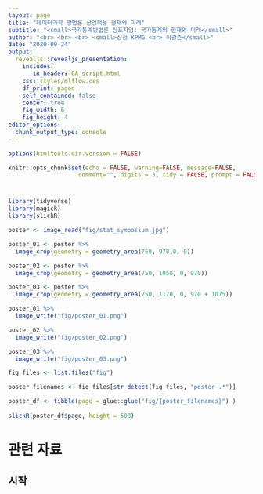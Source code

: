 ```yaml
---
layout: page
title: "데이터과학 방법론 산업적용 현재와 미래"
subtitle: "<small>국가통계방법론 심포지엄: 국가통계의 현재와 미래</small>"
author: "<br> <br> <br> <small>삼정 KPMG <br> 이광춘</small>"
date: "2020-09-24"
output:
  revealjs::revealjs_presentation:
    includes:
       in_header: GA_script.html
    css: styles/mlflow.css
    df_print: paged
    self_contained: false
    center: true
    fig_width: 6
    fig_height: 4
editor_options: 
  chunk_output_type: console
---
```


```r
options(htmltools.dir.version = FALSE)

knitr::opts_chunk$set(echo = FALSE, warning=FALSE, message=FALSE,
                    comment="", digits = 3, tidy = FALSE, prompt = FALSE, fig.align = 'center')

```

# 

```r
library(tidyverse)
library(magick)
library(slickR)

poster <- image_read("fig/stat_symposium.jpg")

poster_01 <- poster %>% 
  image_crop(geometry = geometry_area(750, 970,0, 0))

poster_02 <- poster %>% 
  image_crop(geometry = geometry_area(750, 1050, 0, 970))

poster_03 <- poster %>% 
  image_crop(geometry = geometry_area(750, 1170, 0, 970 + 1075))

poster_01 %>% 
  image_write("fig/poster_01.png")

poster_02 %>% 
  image_write("fig/poster_02.png")

poster_03 %>% 
  image_write("fig/poster_03.png")

fig_files <- list.files("fig")

poster_filenames <- fig_files[str_detect(fig_files, "poster_.*")]

poster_df <- tibble(page = glue::glue("fig/{poster_filenames}") )
  
slickR(poster_df$page, height = 500)

```


# 관련 자료

## 시작



